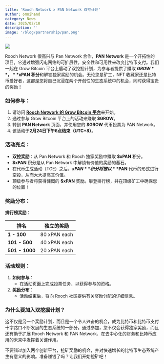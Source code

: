 ```yaml
---
title: 'Rooch Network x PAN Network 双挖计划'
author: omnihand
category: News
date: 2025/02/10
description: ''
image: '/blog/partnership/pan.png'
---
```



<PostHeader />

![](/blog/partnership/pan.png)

Rooch Network 很高兴与 Pan Network 合作，**PAN Network** 是一个开拓性的项目，它通过增强闪电网络的可扩展性，安全性和可用性来改变比特币支付。我们一起在 Grow Bitcoin 平台上启动了双挖掘计划，为参与者提供了赚取 **$GROW**，**$xPAN 积分**和解锁独家奖励的机会。无论您是矿工，NFT 收藏家还是比特币爱好者，这都是您将自己沉浸在两个开创性的生态系统中的机会，同时获得宝贵的奖励！

### 如何参与：

1. 请访问 [**Rooch Network 的 Grow Bitcoin 平台**](https://grow.rooch.network/)来开始。
2. 通过参与 Grow Bitcoin 平台上的活动来赚取 **$GROW**。
3. 转到 **PAN Network** 页面，并使用您的 **$GROW** 代币投票为 PAN Network。
4. 该活动于**2月24日下午6点结束（UTC+8）**。

### 活动亮点：

- **双挖奖励**：从 Pan Network 和 Rooch 独家奖励中赚取 **$xPAN** 积分。
- **$xPAN** 积分是从 Pan Network 中解锁有价值的奖励的基石。
- 在代币生成活动（TGE）之后，**$xPAN** 积分将被以 **$PAN** 代币的形式进行空投，从而大大提高其价值。
- 顶级参与者将获得慷慨的 **$xPAN** 奖励。攀登排行榜，并在顶级矿工中确保您的位置！

### 奖励分布：

**排行榜奖励**：

| **排名**       | **独立的奖励** |
|----------------|----------------|
| **1 - 100**    | 80 xPAN each   |
| **101 - 500**  | 40 xPAN each   |
| **501 - 1000** | 20 xPAN each   |

### 活动规则：

1. **如何参与**：
    - 在活动页面上完成投票任务，以获得参与的资格。
2. **奖励分布**：
    - 活动结束后，将向 Rooch 社区提供有关奖励分配的详细信息。

### 为什么要加入双挖掘计划？

这不仅是另一个奖励计划，而且是一个令人兴奋的机会，成为比特币和比特币支付十字路口不断发展的生态系统的一部分。通过参加，您不仅会获得独家奖励，而且还有助于扩展 Rooch Network 和 PAN Network，在去中心化的财务和比特币应用的未来中发挥着关键作用。

不要错过加入两个创新平台，挖矿奖励的机会，并对快速增长的比特币生态系统产生有意义的影响。准备赚钱了吗？让我们开始挖矿吧！
